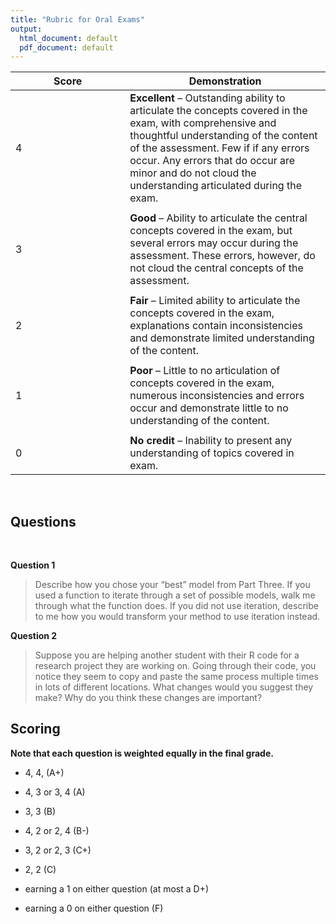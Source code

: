 ```yaml
---
title: "Rubric for Oral Exams"
output:
  html_document: default
  pdf_document: default
---
```


Score   | Demonstration
--------|--------------
4       | __Excellent__ -- Outstanding ability to articulate the concepts covered in the exam, with comprehensive and thoughtful understanding of the content of the assessment. Few if if any errors occur. Any errors that do occur are minor and do not cloud the understanding articulated during the exam.  
        |     
3       | __Good__ -- Ability to articulate the central concepts covered in the exam, but several errors may occur during the assessment. These errors, however, do not cloud the central concepts of the assessment. 
        |    
2       | __Fair__ -- Limited ability to articulate the concepts covered in the exam, explanations contain inconsistencies and demonstrate limited understanding of the content.  
        |    
1       | __Poor__ -- Little to no articulation of concepts covered in the exam, numerous inconsistencies and errors occur and demonstrate little to no understanding of the content. 
        |    
0       | __No credit__ -- Inability to present any understanding of topics covered in exam. 


</br>

## Questions 

</br>

**Question 1** 

> Describe how you chose your "best" model from Part Three. If you used a 
function to iterate through a set of possible models, walk me through what the 
function does. If you did not use iteration, describe to me how you would 
transform your method to use iteration instead. 

**Question 2** 

> Suppose you are helping another student with their R code for a research project 
they are working on. Going through their code, you notice they seem to copy and
paste the same process multiple times in lots of different locations. What
changes would you suggest they make? Why do you think these changes are
important?

## Scoring 

**Note that each question is weighted equally in the final grade.** 

- 4, 4, (A+) 
- 4, 3 or 3, 4 (A)

- 3, 3 (B)
- 4, 2 or 2, 4 (B-)

- 3, 2 or 2, 3 (C+)
- 2, 2 (C)

- earning a 1 on either question (at most a D+)
- earning a 0 on either question (F)